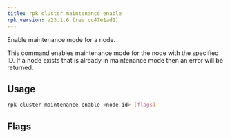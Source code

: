 ```yaml
---
title: rpk cluster maintenance enable
rpk_version: v23.1.6 (rev cc47e1ad1)
---
```


<head>
  <meta name="title" content="rpk cluster maintenance enable | Redpanda Docs" />
  <meta name="description" content="rpk cluster maintenance enable" />
  <link rel="canonical" href="https://docs.redpanda.com/docs/reference/rpk/rpk-cluster/rpk-cluster-maintenance-enable/" />
</head>

Enable maintenance mode for a node.

This command enables maintenance mode for the node with the specified ID. If a
node exists that is already in maintenance mode then an error will be returned.

## Usage

```bash
rpk cluster maintenance enable <node-id> [flags]
```

## Flags

<!--
[cols=",,",]
|===
|*Value* |*Type* |*Description*

|-h, --help |- |Help for enable.

|-w, --wait |- |Wait until node is drained.

|--admin-api-tls-cert |string |The certificate to be used for TLS
authentication with the Admin API.

|--admin-api-tls-enabled |- |Enable TLS for the Admin API (not necessary
if specifying custom certs).

|--admin-api-tls-key |string |The certificate key to be used for TLS
authentication with the Admin API.

|--admin-api-tls-truststore |string |The truststore to be used for TLS
communication with the Admin API.

|--api-urls |string |Comma-separated list of admin API addresses
(<ip>:<port>

|--brokers |strings |Comma-separated list of broker <ip>:<port> pairs
(for example,
` --brokers \'192.168.78.34:9092,192.168.78.35:9092,192.179.23.54:9092\' `
). Alternatively, you may set the `REDPANDA_BROKERS` environment
variable with the comma-separated list of broker addresses.

|--config |string |Redpanda config file, if not set the file will be
searched for in the default locations.

|--password |string |SASL password to be used for authentication.

|--sasl-mechanism |string |The authentication mechanism to use.
Supported values: SCRAM-SHA-256, SCRAM-SHA-512.

|--tls-cert |string |The certificate to be used for TLS authentication
with the broker.

|--tls-enabled |- |Enable TLS for the Kafka API (not necessary if
specifying custom certs).

|--tls-key |string |The certificate key to be used for TLS
authentication with the broker.

|--tls-truststore |string |The truststore to be used for TLS
communication with the broker.

|--user |string |SASL user to be used for authentication.

|-v, --verbose |- |Enable verbose logging (default `false`).
|===

-->

